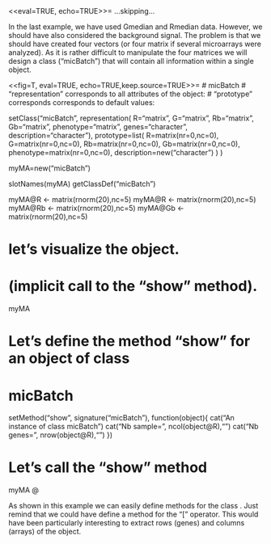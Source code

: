 <<eval=TRUE, echo=TRUE>>=
...skipping...
\subsection{S4 objects in R}
In the last example, we have used Gmedian and  Rmedian data. However, we should have also considered the background signal. The problem is that we should have created four vectors (or four matrix if several microarrays were analyzed). As it is rather difficult to manipulate the four matrices we will design a class ("micBatch") that will contain all information within a single object.

<<fig=T, eval=TRUE, echo=TRUE,keep.source=TRUE>>=
# micBatch
# "representation" corresponds to all attributes of the object:
# "prototype" corresponds corresponds to default values:

setClass("micBatch",
    representation(
        R="matrix",
        G="matrix",
        Rb="matrix",
        Gb="matrix",
        phenotype="matrix",
        genes="character",
        description="character"),
    prototype=list(
        R=matrix(nr=0,nc=0),
        G=matrix(nr=0,nc=0),
        Rb=matrix(nr=0,nc=0),
        Gb=matrix(nr=0,nc=0),
        phenotype=matrix(nr=0,nc=0),
        description=new("character")
            )
    )

myMA=new("micBatch")

slotNames(myMA)
getClassDef("micBatch")

myMA@R <- matrix(rnorm(20),nc=5)
myMA@R <- matrix(rnorm(20),nc=5)
myMA@Rb <- matrix(rnorm(20),nc=5)
myMA@Gb <- matrix(rnorm(20),nc=5)

# let's visualize the object.
# (implicit call to the "show" method).
myMA

# Let's define the method "show" for an object of class
# micBatch

setMethod("show", signature("micBatch"),
       function(object){
        cat("An instance of class micBatch\n")
        cat("Nb sample=", ncol(object@R),"\n")
        cat("Nb genes=", nrow(object@R),"\n")
})

# Let's call the "show" method
myMA
@

As shown in this example we can easily define methods for the class \Rfunction{micBatch}. Just remind that we could have define a method for the "[" operator. This would have been particularly interesting to extract rows (genes) and columns (arrays) of the object.
